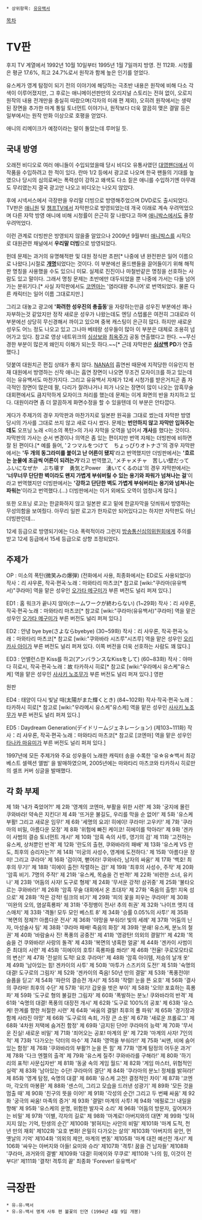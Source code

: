  * 상위항목: [[유유백서]]
[[목차]]

= TV판 =
후지 TV 계열에서 1992년 10월 10일부터 1995년 1월 7일까지 방영. 전 112화.
시청률은 평균 17.6%, 최고 24.7%로서 원작과 함께 높은 인기를 얻었다.

유스케가 영계 탐정이 되기 전의 이야기에 해당하는 극초반 내용은 원작에 비해 다소 각색이 이루어졌지만, 그 후로는 애니메이션판만의 오리지널 스토리는 전혀 없이, 오로지 원작의 내용 전개만을 충실히 따랐으며(각자의 미래 편 제외), 오히려 원작에서는 생략된 장면을 추가한 마계 통일 토너먼트 이야기나, 원작보다 더욱 깔끔히 맺은 결말 등은 일부에서는 원작 만화 이상으로 호평을 얻었다.

애니의 리메이크가 예정이라는 말이 돌았는데 루머일 듯.

== 국내 방영 ==
오래전 비디오로 여러 애니들이 수입되었을때 당시 비디오 유통사였던 [[대영팬더]]에서 이 작품을 수입하려고 한 적이 있다. 란마 1/2 등에서 광고로 나오며 한국 팬들의 기대를 높였으나 당시의 심의로써는 폭력성이 강하고 왜색도 다소 짙은 애니를 수입하기엔 아무래도 무리였는지 결국 광고만 나오고 비디오는 나오지 않았다.

후에 시넥서스에서 극장판을 우리말 더빙으로 방영해주었으며 DVD로도 출시되었다. TV판은 [[애니원]] 및 [[챔프TV]]에서 자막판으로 방영되었는데 개국 이래로 계속 우려먹었으며 다른 자막 방영 애니에 비해 시청률이 은근히 잘 나왔다고 하며 [[애니박스]]에서도 줄창 우려먹었다.

이런 관계로 더빙판은 방영되지 않을줄 알았으나 2009년 9월부터 [[애니박스]]를 시작으로 대원관련 채널에서 '''우리말 더빙'''으로 방영되었다.

헌데 문제는 과거의 유명해적판 및 대원 정식판 초판[* 나중에 낸 완전판은 일어 이름으로 나왔다.]시절로 '''[[개명]]'''되었다는 것이다. 이 부분에선 올드팬들을 끌어들이기 위해 해적판 명칭을 사용했을 수도 있으니 미묘. 실제로 진진이나 마철반같은 명칭을 선호하는 사람도 있고 말이다. 그래서 명칭 문제는 초반에만 대두되었을 뿐 나중에 가서는 다들 넘어가는 분위기다.[* 사실 자막판에서도 [[코엔마]]는 '염라대왕 주니어'로 번역되었다. 물론 다른 캐릭터는 일어 이름 그대로지만.]

그리고 대놓고 광고에 ''''화려한 성우진의 총출동''''을 자랑하는만큼 성우진 부분에선 꽤나 자부하는것 같았지만 정작 새로운 성우가 나왔는데도 엔딩 스텝롤은 여전히 그대로라 이 부분에선 상당히 무신경해서 까이고 있으며 중복 캐스팅이 은근히 많다. 하지만 새로운 성우도 어느 정도 나오고 있고 그나마 베테랑 성우들이 많아 이 부분은 대체로 조용히 넘어가고 있다. 참고로 영상 네트위크의 [[심상보]]와 [[최옥주]]가 공동 연출했다고 한다. ~~무신경한 부분이 많은게 왜인지 이해가 되는듯 하다.~~[* 근데 자막판은 '''[[심상백]] PD'''가 연출했다.]

덧붙여 대원치곤 편집 상태가 좋지 않다. [[NANA]]의 흡연씬 때문에 지적당한 이유인지 현재 대원에서 방영하는 신작 애니는 흡연 장면이 나오면 무조건 모자이크를 하고 있는데 이는 유유백서도 마찬가지다. 그리고 유유백서 자체가 12세 시청가를 받은거치곤 좀 자극적인 장면이 많은데 팔, 다리가 잘려나거나 피가 나오는 장면이 많이 나오는 암흑무술대회편에서도 큼지막하게 모자이크 처리를 했는데 문제는 이게 화면의 반을 차지하고 있다. 대원이라면 좀 더 깔끔하게 화면수정을 할 수 있을텐데 이 부분은 안타깝다.

게다가 주제가의 경우 자막판과 마찬가지로 일본판 원곡을 그대로 썼는데 자막판 방영 당시의 가사를 그대로 쓰지 않고 새로 다시 썼다. 문제는 '''번안하지 않고 자막만 입혀주는데도''' 오프닝 노래 <미소의 폭탄>의 가사 자막을 오역을 넘어서 '''개사'''를 했다는 것이다. 자막판의 가사는 순서 변경이나 의역은 좀 있는 편이지만 번역 자체는 더빙판에 비하면 잘 된 편이다.[* 예를 들어, '２つマルをつけて　ちょっぴりオトナさ'의 경우 자막판에서는 ''''두 개의 동그라미를 붙이고 난 어른이 됐지''''라고 번역했지만 더빙판에서는 ''''흐르는 눈물에 조금씩 어른이 되려는가''''라고 번역했고, 'メチャメチャ　苦しい壁だって　ふいになぜか　ぶち壊す　勇気とPower　湧いてくるのは'의 경우 자막판에서는 ''''너무너무 단단한 벽이라도 왠지 가볍게 부숴버릴 수 있는 용기와 파워가 넘쳐나는 걸''''이라고 번역했지만 더빙판에서는 ''''강하고 단단한 벽도 가볍게 부숴버리는 용기와 넘쳐나는 파워는''''이라고 번역했다.(...) 더빙판에서는 이거 외에도 오역이 엄청나게 많다.]

또한 오프닝 로고는 한글화하지 않고 일본판 로고 밑에 한글자막을 덧씌워서 방영하는 무성의함을 보여줬다. 아무리 일판 로고가 한자로만 되어있다고는 하지만 자막판도 아닌 더빙판인데...

12세 등급으로 방영되기에는 다소 폭력적이라 그런지 [[방송통신심의위원회]]에게 주의를 받고 12세 등급에서 15세 등급으로 상향 조정되었다.

== 주제가 ==
OP : 미소의 폭탄(微笑みの爆弾) (전화에서 사용, 최종화에서는 ED로도 사용되었다)
작사：리 샤우론, 작곡·편곡·노래：마와타리 마츠코[* 참고로 [wiki:"쿠라마(유유백서)"쿠라마] 역을 맡은 성우인 [[오가타 메구미]]가 부른 버전도 널리 퍼져 있다.]
{{{#!HTML
<iframe width="480" height="360" src="https://www.youtube.com/embed/Arxqwh2tXxU?rel=0" frameborder="0" allowfullscreen></iframe>
}}}

ED1 : 홈 워크가 끝나지 않아(ホームワークが終わらない) (1~29화)
작사：리 샤우론, 작곡·편곡·노래：마와타리 마츠코[* 참고로 [wiki:"쿠라마(유유백서)"쿠라마] 역을 맡은 성우인 [[오가타 메구미]]가 부른 버전도 널리 퍼져 있다.]
{{{#!HTML
<iframe width="480" height="360" src="https://www.youtube.com/embed/wJhaCInI6WQ?rel=0" frameborder="0" allowfullscreen></iframe>
}}}

ED2 : 안녕 bye bye(さよならbyebye) (30~59화)
작사：리 샤우론, 작곡·편곡·노래：마와타리 마츠코[* 참고로 [wiki:"쿠와바라 시즈루"시즈루] 역을 맡은 성우인 [[오리카사 아이]]가 부른 버전도 널리 퍼져 있다. 이쪽 버전을 더욱 선호하는 사람도 꽤 많다.]
{{{#!HTML
<iframe width="480" height="360" src="https://www.youtube.com/embed/XcKq4Bz9pOQ?rel=0" frameborder="0" allowfullscreen></iframe>
}}}

ED3 : 언밸런스한 Kiss를 하고(アンバランスなKissをして) (60~83화)
작사：야마다 히로시, 작곡·편곡·노래：故 타카하시 히로[* 참고로 [wiki:"우라메시 유스케"유스케] 역을 맡은 성우인 [[사사키 노조무]]가 부른 버전도 널리 퍼져 있다.]
{{{#!HTML
<iframe width="420" height="315" src="http://www.youtube.com/embed/x2mlL1DcPM8" frameborder="0" allowfullscreen></iframe>
}}}
영판

{{{#!HTML
<iframe width="420" height="315" src="http://www.youtube.com/embed/TL_T3ucVMzY" frameborder="0" allowfullscreen></iframe>
}}}
원판

ED4 : 태양이 다시 빛날 때(太陽がまた輝くとき) (84~102화)
작사·작곡·편곡·노래：타카하시 히로[* 참고로 [wiki:"우라메시 유스케"유스케] 역을 맡은 성우인 [[사사키 노조무]]가 부른 버전도 널리 퍼져 있다.]
{{{#!HTML
<iframe width="480" height="360" src="https://www.youtube.com/embed/YZIIFEW4bkw?rel=0" frameborder="0" allowfullscreen></iframe>
}}}

ED5 : Daydream Generation(デイドリームジェネレーション) (제103~111화)
작사：리 샤우론, 작곡·편곡·노래：마와타리 마츠코[* 참고로 [코엔마] 역을 맡은 성우인 [[타나카 마유미]]가 부른 버전도 널리 퍼져 있다.]
{{{#!HTML
<iframe width="480" height="360" src="https://www.youtube.com/embed/VIgtG9ND4lk?rel=0" frameborder="0" allowfullscreen></iframe>
}}}

1997년에 모든 주제가와 주요 성우들이 노래한 캐릭터 송을 수록한 '유☆유☆백서 최강 베스트 셀렉션 앨범' 을 발매하였으며, 2005년에는 마와타리 마츠코와 타카하시 히로만의 셀프 커버 싱글을 발매했다.

== 각 화 부제 ==
제  1화 '내가 죽었어?!'
제  2화 '영계의 코엔마, 부활을 위한 시련'
제  3화 '궁지에 몰린 쿠와바라! 약속은 지킨다!
제  4화 '뜨거운 불길도, 우리를 막을 순 없어!'
제  5화 '유스케 부활! 그리고 새로운 임무!'
제  6화 '세명의 요괴! 히에이! 쿠라마! 고우키!'
제  7화 '쿠라마의 비밀, 아름다운 모정'
제  8화 '위험에 빠진 케이코! 히에이를 막아라!'
제  9화 '겐카이 사범의 결승 토너먼트 개시!'
제 10화 '암흑 속의 사투, 영기의 검'
제 11화 '고전하는 유스케, 상처뿐인 반격'
제 12화 '란도의 출현, 쿠와바라의 패배'
제 13화 '유스케 VS 란도, 최후의 승리자는?!'
제 14화 '미궁의 사성수, 영계에 도전하다.'
제 15화 '아름다운 장미! 그리고 쿠라마'
제 16화 '검이여, 뻗어라! 쿠와바라, 남자의 싸움!'
제 17화 '백호! 최후의 무기!'
제 18화 '히에이 출전! 작렬하는 검!'
제 19화 '최후의 사성수, 주작'
제 20화 '암흑 비기. 7명의 주작!'
제 21화 '유스케, 목숨을 건 반격!'
제 22화 '비련한 소녀, 유키나'
제 23화 '어둠의 사자! 도구로 형제'
제 24화 '무서운 강적! 삼귀중'
제 25화 '불타오르는 쿠와바라!'
제 26화 '암흑 무술 대회에서 온 초대자'
제 27화 '죽음의 출항! 지옥 섬으로'
제 28화 '작은 강적! 링크의 비기'
제 29화 '피의 꽃을 피우는 쿠라마!'
제 30화 '미완의 오의, 염살흑룡파'
제 31화 '주정뱅이 전사! 추의 취권'
제 32화 '나이프 엣지 데스매치'
제 33화 '격돌! 모두 모인 베스트 8'
제 34화 '승률 0.05%의 사투!'
제 35화 '복면의 정체?! 아름다운 전사'
제 36화 '야망을 부숴라! 빛의 세례'
제 37화 '어둠의 닌자, 마성술사 팀'
제 38화 '쿠라마 패배! 죽음의 화장'
제 39화 '분쇄! 유스케, 분노의 철권'
제 40화 '바람술사 진! 폭풍의 공중전'
제 41화 '영광탄! 의외의 결말?!'
제 42화 '목숨을 건 쿠와바라! 사랑의 돌격'
제 43화 '복면의 냉혹한 얼굴'
제 44화 '겐카이 사범이 준 최대의 시련'
제 45화 '히에이의 호투! 흑룡파를 쏴라!'
제 46화 '전율! 쿠로모모타로의 변신!'
제 47화 '전설의 도적! 요호 쿠라마!'
제 48화 '암흑 아이템, 저승의 날개 옷'
제 49화 '남아있는 힘! 겐카이의 사투'
제 50화 '마투가 스즈키의 도전!'
제 51화 '숙명의 대결! 도구로의 그림자'
제 52화 '겐카이의 죽음! 50년 만의 결말'
제 53화 '폭풍전야! 슬픔을 딛고'
제 54화 '파란의 결승전 개시!'
제 55화 '작렬! 눈을 뜬 요호'
제 56화 '결사의 쿠라마! 최후의 수단'
제 57화 '위기! 갑옷을 벗은 부이'
제 58화 '오의! 포효하는 흑룡파'
제 59화 '도구로 형의 불길한 그림자'
제 60화 '폭발하는 분노! 쿠와바라의 반격'
제 61화 '숙명의 대결! 폭풍의 대장전 개시'
제 62화 '도구로 100%의 공포'
제 63화 '유스케! 한계를 향한 처절한 시련'
제 64화 '싸움의 결말! 최후의 풀 파워'
제 65화 '경기장과 함께 사라진 야망'
제 66화 '도구로의 속죄, 가장 큰 소원'
제 67화 '새로운 프롤로그'
제 68화 '4차원 저택에 숨겨진 함정'
제 69화 '금지된 단어! 쿠라마의 능력'
제 70화 '무서운 진실! 새로운 비밀'
제 71화 '죄어오는 공포! 마계의 문'
제 72화 '마계의 사자! 7인의 적'
제 73화 '다가오는 닥터의 마수'
제 74화 '영역을 부숴라!!'
제 75화 '씨맨, 비에 숨어있는 함정'
제 76화 '쿠와바라의 부활?! 눈을 뜬 힘'
제 77화 '영계 탐정의 어두운 과거'
제 78화 '다크 엔젤의 출격'
제 79화 '유스케 질주! 쿠와바라를 구해라!'
제 80화 '하기리의 표적! 사문십자반'
제 81화 '동굴 속의 게임 월드'
제 82화 '게임 마스터, 위협적인 실력'
제 83화 '남아있는 수단! 쿠라마의 결단'
제 84화 '쿠라마의 분노! 정체를 밝혀라!'
제 85화 '영계 탐정, 숙명의 대결'
제 86화 '유스케 고전! 결정적인 차이'
제 87화 '코엔마, 각오의 마봉환'
제 88화 '센스이, 그리고 모습을 드러낸 성광기'
제 89화 '모든 것을 멈출 때'
제 90화 '친구의 뜻을 이어!'
제 91화 '각성의 순간! 그리고 두 번째 싸움'
제 92화 '궁극의 싸움! 마족의 증거'
제 93화 '결말! 마계의 사투!
제 94화 '에필로그! 내일을 향해'
제 95화 '유스케의 운명, 위험한 발자국 소리'
제 96화 '어둠의 방문자, 깊어져가는 비밀'
제 97화 '이별, 각자의 길로'
제 98화 '마계로! 아버지와의 대면'
제 99화 '잊혀지지 않는 기억, 탄생의 순간'
제100화 '밝혀지는 사안의 비밀'
제101화 '마계 도적, 천 년 만의 재회'
제102화 '요호 변화! 은밀히 다가오는 살의'
제103화 '아버지의 유언, 먼 옛날의 기억'
제104화 '의외의 제안, 마계의 변동'
제105화 '마계 대전 예선전 개시!'
제106화 '싸우는 아버지와 아들! 요미와 슈라'
제107화 '격투! 꿈을 건 남자들'
제108화 '쿠라마, 과거와의 결별'
제109화 '대결! 히에이와 무쿠로'
제110화 '나의 힘, 이것이 전부다!'
제111화 '결착! 격투의 끝'
최종화 'Forever! 유유백서'

= 극장판 =
 * 유☆유☆백서
 * 유☆유☆백서 명계 사투 편 불꽃의 인연 (1994년 4월 9일 개봉)
